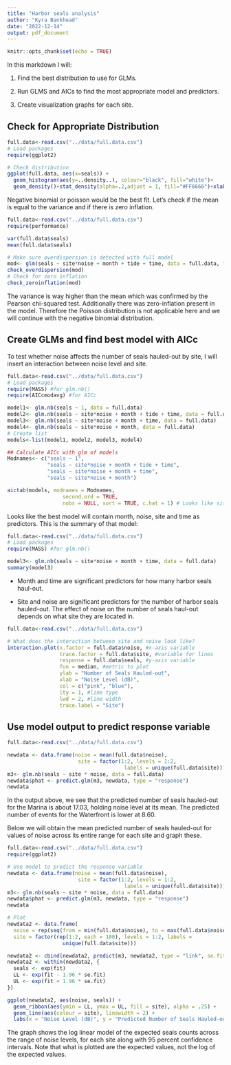 ```yaml
---
title: "Harbor seals analysis"
author: "Kyra Bankhead"
date: "2022-12-14"
output: pdf_document
---
```


```r
knitr::opts_chunk$set(echo = TRUE)
```

In this markdown I will:

1. Find the best distribution to use for GLMs.

2. Run GLMS and AICs to find the most appropriate model and predictors.

3. Create visualization graphs for each site.

## Check for Appropriate Distribution

```r
full.data<-read.csv("../data/full.data.csv")
# Load packages
require(ggplot2)

# Check distribution
ggplot(full.data, aes(x=seals)) + 
  geom_histogram(aes(y=..density..), colour="black", fill="white")+
  geom_density()+stat_density(alpha=.2,adjust = 1, fill="#FF6666")+xlab("Number of Seals Hauled-out")+ylab("Density")+theme(panel.background = element_blank())

```

Negative binomial or poisson would be the best fit. Let's check if the mean is equal to the variance and if there is zero inflation.

```r
full.data<-read.csv("../data/full.data.csv")
require(performance)

var(full.data$seals)
mean(full.data$seals)

# Make sure overdispersion is detected with full model
mod<- glm(seals ~ site*noise + month + tide + time, data = full.data, family = "poisson")
check_overdispersion(mod) 
# Check for zero inflation
check_zeroinflation(mod)
```

The variance is way higher than the mean which was confirmed by the Pearson chi-squared test. Additionally there was zero-inflation present in the model. Therefore the Poisson distribution is not applicable here and we will continue with the negative binomial distribution.

## Create GLMs and find best model with AICc

To test whether noise affects the number of seals hauled-out by site, I will insert an interaction between noise level and site.

```r
full.data<-read.csv("../data/full.data.csv")
# Load packages
require(MASS) #for glm.nb()
require(AICcmodavg) #for AICc

model1<- glm.nb(seals ~ 1, data = full.data)
model2<- glm.nb(seals ~ site*noise + month + tide + time, data = full.data)
model3<- glm.nb(seals ~ site*noise + month + time, data = full.data)
model4<- glm.nb(seals ~ site*noise + month, data = full.data)
# Create list
models<-list(model1, model2, model3, model4)

## Calculate AICc with glm of models
Modnames<- c("seals ~ 1",
             "seals ~ site*noise + month + tide + time",
             "seals ~ site*noise + month + time",
             "seals ~ site*noise + month")

aictab(models, modnames = Modnames,
                  second.ord = TRUE, 
                  nobs = NULL, sort = TRUE, c.hat = 1) # Looks like site*noise + month + time are the best predictors


```

Looks like the best model will contain month, noise, site and time as predictors. This is the summary of that model:

```r
full.data<-read.csv("../data/full.data.csv")
# Load packages
require(MASS) #for glm.nb()

model3<- glm.nb(seals ~ site*noise + month + time, data = full.data)
summary(model3) 
```

* Month and time are significant predictors for how many harbor seals haul-out.

* Site and noise are significant predictors for the number of harbor seals hauled-out. The effect of noise on the number of seals haul-out depends on what site they are located in.

```r
full.data<-read.csv("../data/full.data.csv")

# What does the interaction between site and noise look like?
interaction.plot(x.factor = full.data$noise, #x-axis variable
                 trace.factor = full.data$site, #variable for lines
                 response = full.data$seals, #y-axis variable
                 fun = median, #metric to plot
                 ylab = "Number of Seals Hauled-out",
                 xlab = "Noise Level (dB)",
                 col = c("pink", "blue"),
                 lty = 1, #line type
                 lwd = 2, #line width
                 trace.label = "Site")
```

## Use model output to predict response variable

```r
full.data<-read.csv("../data/full.data.csv")

newdata <- data.frame(noise = mean(full.data$noise), 
                       site = factor(1:2, levels = 1:2, 
                                      labels = unique(full.data$site)))
m3<- glm.nb(seals ~ site * noise, data = full.data)
newdata$phat <- predict.glm(m3, newdata, type = "response")
newdata
```

In the output above, we see that the predicted number of seals hauled-out for the Marina is about 17.03, holding noise level at its mean. The predicted number of events for the Waterfront is lower at 8.60.

Below we will obtain the mean predicted number of seals hauled-out for values of noise across its entire range for each site and graph these.

```r
full.data<-read.csv("../data/full.data.csv")
require(ggplot2)

# Use model to predict the response variable 
newdata <- data.frame(noise = mean(full.data$noise), 
                       site = factor(1:2, levels = 1:2, 
                                      labels = unique(full.data$site)))
m3<- glm.nb(seals ~ site * noise, data = full.data)
newdata$phat <- predict.glm(m3, newdata, type = "response")
newdata

# Plot 
newdata2 <- data.frame(
  noise = rep(seq(from = min(full.data$noise), to = max(full.data$noise), length.out = 100), 2),
  site = factor(rep(1:2, each = 100), levels = 1:2, labels =
                  unique(full.data$site)))

newdata2 <- cbind(newdata2, predict(m3, newdata2, type = "link", se.fit=TRUE))
newdata2 <- within(newdata2, {
  seals <- exp(fit)
  LL <- exp(fit - 1.96 * se.fit)
  UL <- exp(fit + 1.96 * se.fit)
})

ggplot(newdata2, aes(noise, seals)) +
  geom_ribbon(aes(ymin = LL, ymax = UL, fill = site), alpha = .25) +
  geom_line(aes(colour = site), linewidth = 2) +
  labs(x = "Noise Level (dB)", y = "Predicted Number of Seals Hauled-out")

```

The graph shows the log linear model of the expected seals counts across the range of noise levels, for each site along with 95 percent confidence intervals. Note that what is plotted are the expected values, not the log of the expected values.
